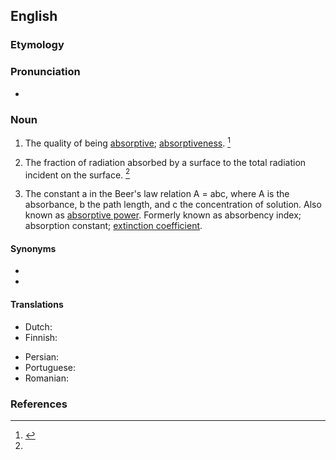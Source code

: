 ==English==

===Etymology===
{{suffix|en|absorptive|ity}}

===Pronunciation===
* {{a|US}} {{IPA|/æbˌsɔɹpˈtɪvə.ti/|/əbˌsɔɹpˈtɪvə.ti/|lang=en}}

===Noun===
{{en-noun|absorptivities}}

# The quality of being [[absorptive]]; [[absorptiveness]]. {{defdate|First attested in the mid 19<sup>th</sup> century.}}<ref name=SOED>{{R:SOED5|page=9}}</ref>
# {{lb|en|thermodynamics}} The fraction of radiation absorbed by a surface to the total radiation incident on the surface. {{defdate|First attested in the mid 19<sup>th</sup> century.}}<ref name=SOED/>
# {{lb|en|analytical chemistry}} The constant a in the Beer's law relation A = abc, where A is the absorbance, b the path length, and c the concentration of solution. Also known as [[absorptive power]]. Formerly known as absorbency index; absorption constant; [[extinction coefficient]].

====Synonyms====
* {{l|en|absorption coefficient}}
* {{l|en|absorption factor}}

====Translations====
{{trans-top|the quality of being absorptive}}
* Dutch: {{t+|nl|absorptievermogen|n}}
* Finnish: {{t|fi|absorboivuus}}
{{trans-mid}}
* Persian: {{t+|fa|درشمایی|tr=daršamāyī}}
* Portuguese: {{t|pt|absortividade|f}}
* Romanian: {{t|ro|absorbtivitate|f}}
{{trans-bottom}}

{{trans-top|constant in Beer's law}}
{{trans-mid}}
{{trans-bottom}}

{{trans-top|fraction of radiation}}
{{trans-mid}}
{{trans-bottom}}

===References===
<references/>